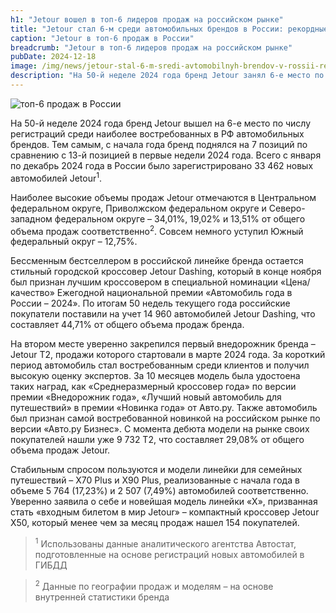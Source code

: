 ```yaml
---
h1: "Jetour вошел в топ-6 лидеров продаж на российском рынке"
title: "Jetour стал 6-м среди автомобильных брендов в России: рекордные продажи в 2024 году"
caption: "Jetour в топ-6 продаж в России"
breadcrumb: "Jetour в топ-6 лидеров продаж на российском рынке"
pubDate: 2024-12-18
image: /img/news/jetour-stal-6-m-sredi-avtomobilnyh-brendov-v-rossii-rekordnye-prodazhi-v-2024-godu/thumb.webp
description: "На 50-й неделе 2024 года бренд Jetour занял 6-е место по числу регистраций автомобилей в России, увеличив свои позиции с 13-й на начало года. Всего зарегистрировано 33 462 новых автомобиля Jetour."
---
```




<img src="/img/news/jetour-stal-6-m-sredi-avtomobilnyh-brendov-v-rossii-rekordnye-prodazhi-v-2024-godu/banner.webp" class="mb-10" alt="топ-6 продаж в России" />

На 50-й неделе 2024 года бренд Jetour вышел на 6-е место по числу регистраций среди наиболее востребованных в РФ автомобильных брендов. Тем самым, с начала года бренд поднялся на 7 позиций по сравнению с 13-й позицией в первые недели 2024 года. Всего с января по декабрь 2024 года в России было зарегистрировано 33 462 новых автомобилей Jetour<sup>1</sup>.

Наиболее высокие объемы продаж Jetour отмечаются в Центральном федеральном округе, Приволжском федеральном округе и Северо-западном федеральном округе – 34,01%, 19,02% и 13,51% от общего объема продаж соответственно<sup>2</sup>. Совсем немного уступил Южный федеральный округ – 12,75%.

Бессменным бестселлером в российской линейке бренда остается стильный городской кроссовер Jetour Dashing, который в конце ноября был признан лучшим кроссовером в специальной номинации «Цена/качество» Ежегодной национальной премии «Автомобиль года в России – 2024». По итогам 50 недель текущего года российские покупатели поставили на учет 14 960 автомобилей Jetour Dashing, что составляет 44,71% от общего объема продаж бренда.

На втором месте уверенно закрепился первый внедорожник бренда – Jetour Т2, продажи которого стартовали в марте 2024 года. За короткий период автомобиль стал востребованным среди клиентов и получил высокую оценку экспертов. За 10 месяцев модель была удостоена таких наград, как «Среднеразмерный кроссовер года» по версии премии «Внедорожник года», «Лучший новый автомобиль для путешествий» в премии «Новинка года» от Авто.ру. Также автомобиль был признан самой востребованной новинкой на российском рынке по версии «Авто.ру Бизнес». С момента дебюта модели на рынке своих покупателей нашли уже 9 732 Т2, что составляет 29,08% от общего объема продаж Jetour.

Стабильным спросом пользуются и модели линейки для семейных путешествий – X70 Plus и X90 Plus, реализованные с начала года в объеме 5 764 (17,23%) и 2 507 (7,49%) автомобилей соответственно. Уверенно заявила о себе и новейшая модель линейки «Х», призванная стать «входным билетом в мир Jetour» – компактный кроссовер Jetour X50, который менее чем за месяц продаж нашел 154 покупателей.

<SpecialSalonsInfo />

> <sup>1</sup>  Использованы данные аналитического агентства Автостат, подготовленные на основе регистраций новых автомобилей в ГИБДД

> <sup>2</sup>  Данные по географии продаж и моделям – на основе внутренней статистики бренда